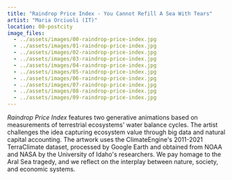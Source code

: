 ```yaml
---
title: "Raindrop Price Index - You Cannot Refill A Sea With Tears"
artist: "Maria Orciuoli (IT)"
location: 00-postcity
image_files:
  - ../assets/images/00-raindrop-price-index.jpg
  - ../assets/images/01-raindrop-price-index.jpg
  - ../assets/images/02-raindrop-price-index.jpg
  - ../assets/images/03-raindrop-price-index.jpg
  - ../assets/images/04-raindrop-price-index.jpg
  - ../assets/images/05-raindrop-price-index.jpg
  - ../assets/images/06-raindrop-price-index.jpg
  - ../assets/images/07-raindrop-price-index.jpg
  - ../assets/images/08-raindrop-price-index.jpg
  - ../assets/images/09-raindrop-price-index.jpg
---
```


_Raindrop Price Index_ features two generative animations based on measurements of terrestrial ecosystems' water balance cycles.
The artist challenges the idea capturing ecosystem value through big data and natural capital accounting.
The artwork uses the ClimateEngine's 2011-2021 TerraClimate dataset, processed by Google Earth and obtained from NOAA and NASA by the University of Idaho's researchers. We pay homage to the Aral Sea tragedy, and we reflect on the interplay between nature, society, and economic systems.
